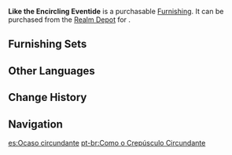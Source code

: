 {{Furnishing Infobox
|id             = 372458
|image          = Item Like the Encircling Eventide.png
|category       = Landform
|subcategory    = Shrub
|quality        = 3
|adeptal_energy = 20
|load           = 50
|reduced_load   = 50
|description    = "Ah, the sun's gone down again. I wonder if I'll be able to sleep well tonight..."<br />As she watched the last moments of evening flee from sight, the [[Layla|sleepless young woman]] groaned as she continued to sit at her desk, trudging ever forward through her paper until unconsciousness swarmed her...<br />When she finally awoke, a leaf stained color of even-tide was beside her hand, and lo and behold, she had made good progress on her work. It was not until the next time when she went to view the stars in the desert that she would realize what plant that leaf had come from. Then, she would agree that the sight of its long, narrow leaves dancing in the wind was indeed a most memorable sight ー certainly one worth leaving a memento of.
|mention        = Layla
|source1        = [[Realm Depot]]
}}

'''Like the Encircling Eventide''' is a purchasable [[Furnishing]]. It can be purchased from the [[Realm Depot]] for {{Item|Realm Currency|30|x=80}}.

==Furnishing Sets==
{{Craft Usage}}

==Other Languages==
{{Other Languages
|en      = Like the Encircling Eventide
|zhs     = 「如簇拥的晚霞」
|zhs_rm  = "Rú Cùyōng de Wǎnxiá"
|zht     = 「如簇擁的晚霞」
|zht_rm  = "Rú Cùyǒng de Wǎnxiá"
|zh_tl   = 
|ja      = 「迫りくる夕焼けの如く」
|ja_rm   = "Semarikuru Yuuyake no Gotoku"
|ja_tl   = 
|ko      = 「촘촘한 노을처럼」
|ko_rm   = "Chomchomhan Noeulcheoreom"
|ko_tl   = "Like the Tight Sunset"
|es      = Ocaso circundante
|es_tl   = Encircling Sunset
|fr      = «&nbsp;Comme l'encerclement du soir&nbsp;»
|fr_tl   = "Like the Encircling of the Evening"
|ru      = Подобно сгущающемуся закату
|ru_tl   = Like the Thickening Sunset
|th      = "ประหนึ่งแสงยามเย็นที่ห้อมล้อม"
|th_rm   = 
|th_tl   = 
|vi      = Như Hoàng Hôn Bao Quanh
|vi_tl   = 
|de      = „Wie das um sich greifende Abendrot“
|de_tl   = 
|id      = Layaknya Senja Malam yang Dikerubungi
|id_tl   = Like the Encircled Evening Dusk
|pt      = Como o Crepúsculo Circundante
|pt_tl   = 
|tr      = Sarmalanmış Akşam Misali
|tr_tl   = 
|it      = Come il vespro avvolgente
|it_tl   = 
}}

==Change History==
{{Change History|3.1}}

==Navigation==
{{Furnishing Navbox|exterior}}

[[es:Ocaso circundante]]
[[pt-br:Como o Crepúsculo Circundante]]